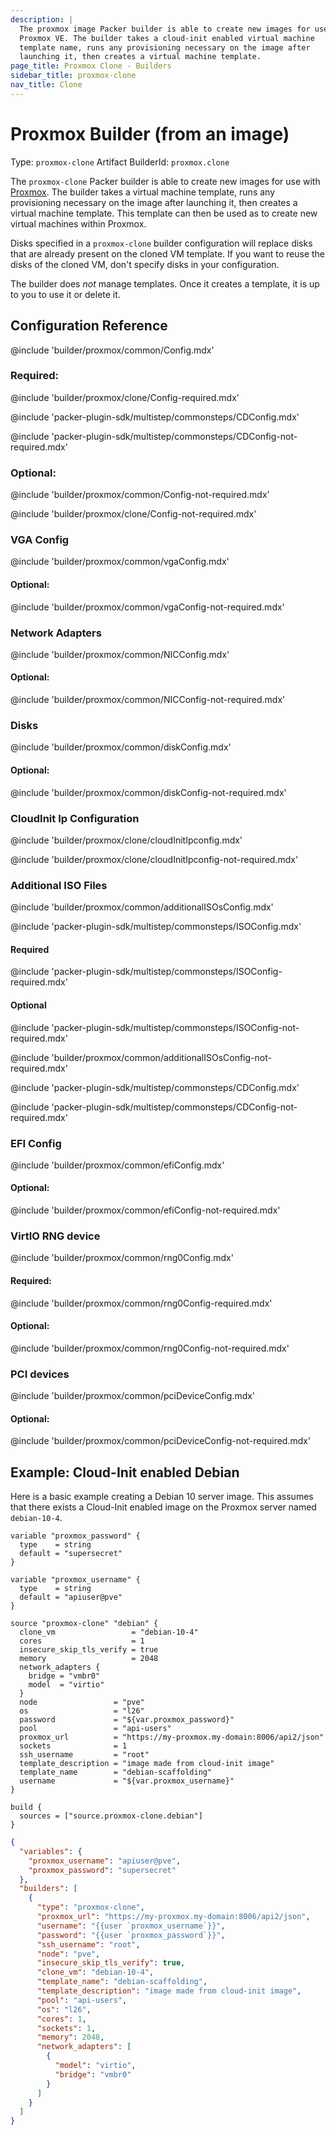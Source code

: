 ```yaml
---
description: |
  The proxmox image Packer builder is able to create new images for use with
  Proxmox VE. The builder takes a cloud-init enabled virtual machine
  template name, runs any provisioning necessary on the image after
  launching it, then creates a virtual machine template.
page_title: Proxmox Clone - Builders
sidebar_title: proxmox-clone
nav_title: Clone
---
```


# Proxmox Builder (from an image)

Type: `proxmox-clone`
Artifact BuilderId: `proxmox.clone`

The `proxmox-clone` Packer builder is able to create new images for use with
[Proxmox](https://www.proxmox.com/en/proxmox-ve). The builder takes a virtual
machine template, runs any provisioning necessary on the image after launching it,
then creates a virtual machine template. This template can then be used as to
create new virtual machines within Proxmox.

Disks specified in a `proxmox-clone` builder configuration will replace disks
that are already present on the cloned VM template. If you want to reuse the disks
of the cloned VM, don't specify disks in your configuration.

The builder does _not_ manage templates. Once it creates a template, it is up
to you to use it or delete it.

## Configuration Reference

@include 'builder/proxmox/common/Config.mdx'

### Required:

@include 'builder/proxmox/clone/Config-required.mdx'

@include 'packer-plugin-sdk/multistep/commonsteps/CDConfig.mdx'

@include 'packer-plugin-sdk/multistep/commonsteps/CDConfig-not-required.mdx'

### Optional:

@include 'builder/proxmox/common/Config-not-required.mdx'

@include 'builder/proxmox/clone/Config-not-required.mdx'

### VGA Config

@include 'builder/proxmox/common/vgaConfig.mdx'

#### Optional:

@include 'builder/proxmox/common/vgaConfig-not-required.mdx'

### Network Adapters

@include 'builder/proxmox/common/NICConfig.mdx'

#### Optional:

@include 'builder/proxmox/common/NICConfig-not-required.mdx'

### Disks

@include 'builder/proxmox/common/diskConfig.mdx'

#### Optional:

@include 'builder/proxmox/common/diskConfig-not-required.mdx'

### CloudInit Ip Configuration

@include 'builder/proxmox/clone/cloudInitIpconfig.mdx'

@include 'builder/proxmox/clone/cloudInitIpconfig-not-required.mdx'

### Additional ISO Files

@include 'builder/proxmox/common/additionalISOsConfig.mdx'

@include 'packer-plugin-sdk/multistep/commonsteps/ISOConfig.mdx'

#### Required

@include 'packer-plugin-sdk/multistep/commonsteps/ISOConfig-required.mdx'

#### Optional

@include 'packer-plugin-sdk/multistep/commonsteps/ISOConfig-not-required.mdx'

@include 'builder/proxmox/common/additionalISOsConfig-not-required.mdx'

@include 'packer-plugin-sdk/multistep/commonsteps/CDConfig.mdx'

@include 'packer-plugin-sdk/multistep/commonsteps/CDConfig-not-required.mdx'

### EFI Config

@include 'builder/proxmox/common/efiConfig.mdx'

#### Optional:

@include 'builder/proxmox/common/efiConfig-not-required.mdx'

### VirtIO RNG device

@include 'builder/proxmox/common/rng0Config.mdx'

#### Required:

@include 'builder/proxmox/common/rng0Config-required.mdx'

#### Optional:

@include 'builder/proxmox/common/rng0Config-not-required.mdx'

### PCI devices

@include 'builder/proxmox/common/pciDeviceConfig.mdx'

#### Optional:

@include 'builder/proxmox/common/pciDeviceConfig-not-required.mdx'

## Example: Cloud-Init enabled Debian

Here is a basic example creating a Debian 10 server image. This assumes
that there exists a Cloud-Init enabled image on the Proxmox server named
`debian-10-4`.

<Tabs>
<Tab heading="HCL2">

```hcl
variable "proxmox_password" {
  type    = string
  default = "supersecret"
}

variable "proxmox_username" {
  type    = string
  default = "apiuser@pve"
}

source "proxmox-clone" "debian" {
  clone_vm                 = "debian-10-4"
  cores                    = 1
  insecure_skip_tls_verify = true
  memory                   = 2048
  network_adapters {
    bridge = "vmbr0"
    model  = "virtio"
  }
  node                 = "pve"
  os                   = "l26"
  password             = "${var.proxmox_password}"
  pool                 = "api-users"
  proxmox_url          = "https://my-proxmox.my-domain:8006/api2/json"
  sockets              = 1
  ssh_username         = "root"
  template_description = "image made from cloud-init image"
  template_name        = "debian-scaffolding"
  username             = "${var.proxmox_username}"
}

build {
  sources = ["source.proxmox-clone.debian"]
}
```

</Tab>
<Tab heading="JSON">

```json
{
  "variables": {
    "proxmox_username": "apiuser@pve",
    "proxmox_password": "supersecret"
  },
  "builders": [
    {
      "type": "proxmox-clone",
      "proxmox_url": "https://my-proxmox.my-domain:8006/api2/json",
      "username": "{{user `proxmox_username`}}",
      "password": "{{user `proxmox_password`}}",
      "ssh_username": "root",
      "node": "pve",
      "insecure_skip_tls_verify": true,
      "clone_vm": "debian-10-4",
      "template_name": "debian-scaffolding",
      "template_description": "image made from cloud-init image",
      "pool": "api-users",
      "os": "l26",
      "cores": 1,
      "sockets": 1,
      "memory": 2048,
      "network_adapters": [
        {
          "model": "virtio",
          "bridge": "vmbr0"
        }
      ]
    }
  ]
}
```

</Tab>
</Tabs>
